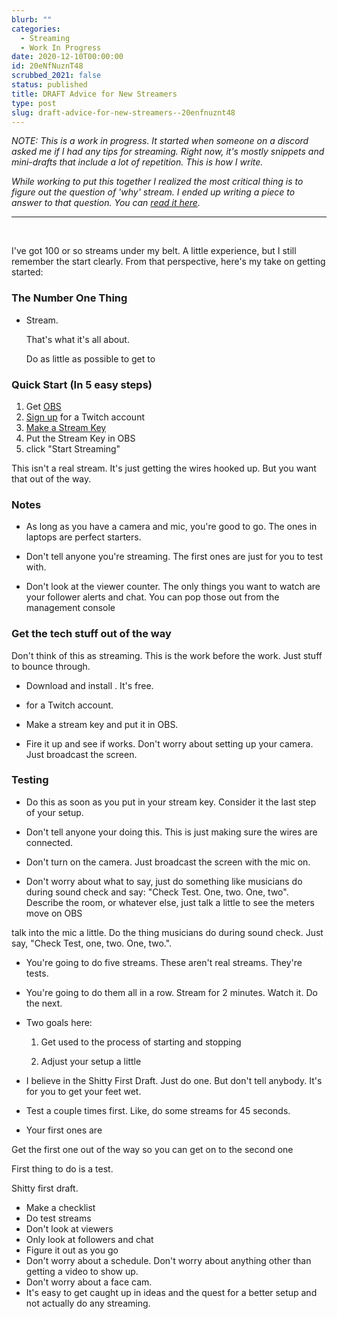 ```yaml
---
blurb: ""
categories:
  - Streaming
  - Work In Progress
date: 2020-12-10T00:00:00
id: 20eNfNuznT48
scrubbed_2021: false
status: published
title: DRAFT Advice for New Streamers
type: post
slug: draft-advice-for-new-streamers--20enfnuznt48
---
```


_NOTE: This is a work in progress. It started when someone on a discord asked me if I had any tips for streaming. Right now, it's mostly snippets and mini-drafts that include a lot of repetition. This is how I write._

_While working to put this together I realized the most critical thing is to figure out the question of 'why' stream. I ended up writing a piece to answer to that question. You can [read it here](/the-reason-i-stream-is-because-it-makes-me-a-better-developer/)._

---


<br />


I've got 100 or so streams under my belt. A little experience, but I still remember the start clearly. From that perspective, here's my take on getting started:

### The Number One Thing

- Stream.

    That's what it's all about. 

    Do as little as possible to get to 


### Quick Start (In 5 easy steps)

1. Get [OBS](https://obsproject.com)
2. [Sign up](https://www.twitch.tv/) for a Twitch account
3. [Make a Stream Key](https://dashboard.twitch.tv/u/theidofalan/settings/channel)
4. Put the Stream Key in OBS
5. click "Start Streaming"

This isn't a real stream. It's just getting the wires hooked up. But you want that out of the way. 


### Notes


- As long as you have a camera and mic, you're good to go. The ones in laptops are perfect starters. 

- Don't tell anyone you're streaming. The first ones are just for you to test with. 

- Don't look at the viewer counter. The only things you want to watch are your follower alerts and chat. You can pop those out from the management console 


### Get the tech stuff out of the way

Don't think of this as streaming. This is the work before the work. Just stuff to bounce through.

- Download and install . It's free. 

- for a Twitch account.

- Make a stream key and put it in OBS. 

- Fire it up and see if works. Don't worry about setting up your camera. Just broadcast the screen. 


### Testing

- Do this as soon as you put in your stream key. Consider it the last step of your setup.

- Don't tell anyone your doing this. This is just making sure the wires are connected. 

- Don't turn on the camera. Just broadcast the screen with the mic on. 

- Don't worry about what to say, just do something like musicians do during sound check and say: "Check Test. One, two. One, two". Describe the room, or whatever else, just talk a little to see the meters move on OBS


talk into the mic a little. Do the thing musicians do during sound check. Just say, "Check Test, one, two. One, two.".


- You're going to do five streams. These aren't real streams. They're tests.

- You're going to do them all in a row. Stream for 2 minutes. Watch it. Do the next. 

- Two goals here:

    1. Get used to the process of starting and stopping

    2. Adjust your setup a little



- I believe in the Shitty First Draft. Just do one. But don't tell anybody. It's for you to get your feet wet. 

- Test a couple times first. Like, do some streams for 45 seconds. 

- Your first ones are 

Get the first one out of the way so you can get on to the second one


First thing to do is a test. 

Shitty first draft. 


- Make a checklist
- Do test streams
- Don't look at viewers
- Only look at followers and chat
- Figure it out as you go
- Don't worry about a schedule. Don't worry about anything other than getting a video to show up. 
- Don't worry about a face cam.
- It's easy to get caught up in ideas and the quest for a better setup and not actually do any streaming.